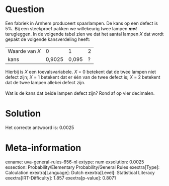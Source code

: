 Question
========

Een fabriek in Arnhem produceert spaarlampen. De kans op een defect is
5%. Bij een steekproef pakken we willekeurig twee lampen ***met***
terugleggen. In de volgende tabel zien we dat het aantal lampen *X* dat
wordt gepakt de volgende kansverdeling heeft:

  ---------------- -------- ------- ---
  Waarde van *X*   0        1       2
  kans             0,9025   0,095   ?
  ---------------- -------- ------- ---

Hierbij is *X* een toevalsvariabele. *X* = 0 betekent dat de twee lampen
niet defect zijn; *X* = 1 betekent dat er één van de twee defect is; *X*
= 2 betekent dat de twee lampen allebei defect zijn.\
\
Wat is de kans dat beide lampen defect zijn? Rond af op vier decimalen.


Solution
========

Het correcte antwoord is: 0.0025

Meta-information
================
exname: uva-general-rules-656-nl
extype: num
exsolution: 0.0025
exsection: Probability/Elementary Probability/General Rules
exextra[Type]: Calculation
exextra[Language]: Dutch
exextra[Level]: Statistical Literacy
exextra[IRT-Difficulty]: 1.857
exextra[p-value]: 0.8071
